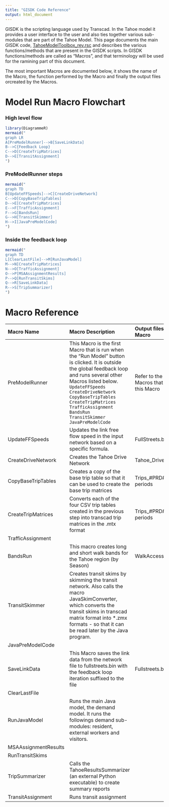```yaml
---
title: "GISDK Code Reference"
output: html_document
---
```


GISDK is the scripting language used by Transcad. In the Tahoe model it provides a user interface to the user and also ties together various sub-modules that are part of the Tahoe Model. This page documents the main GISDK code, [TahoeModelToolbox_rev.rsc](../reference/code/TahoeModelToolbox_rev.rsc) and describes the various functions/methods that are present in the GISDK scripts. In GISDK functions/methods are called as "Macros", and that terminology will be used for the ramining part of this document.

The most important Macros are documented below, it shows the name of the Macro, the function performed by the Macro and finally the output files orcreated by the Macros.

# Model Run Macro Flowchart

### High level flow
```r
library(DiagrammeR)
mermaid("
graph LR
A[PreModelRunner]-->B[SaveLinkData]
B-->C{Feedback Loop}
C-->D[CreateTripMatrices]
D-->E[TransitAssignment]
")
```

### PreModelRunner steps

```r
mermaid("
graph TD
B[UpdateFFSpeeds]-->C[CreateDriveNetwork]
C-->D[CopyBaseTripTables]
D-->E[CreateTripMatrices]
E-->F[TrafficAssignment]
F-->G[BandsRun]
G-->H[TransitSkimmer]
H-->I[JavaPreModelCode]
")
```

### Inside the feedback loop
```r
mermaid("
graph TD
L[ClearLastFile]-->M[RunJavaModel]
M-->N[CreateTripMatrices]
N-->O[TrafficAssignment]
O-->P[MSAAssignmentResults]
P-->Q[RunTransitSkims]
Q-->R[SaveLinkData]
R-->S[TripSummarizer]
")
```

# Macro Reference

---------------------------------------------------------------------------------------
Macro                Macro                                          Output files from
Name                 Description                                    the Macro
-------------------- ---------------------------------------------- -------------------
PreModelRunner       This Macro is the first Macro that is run      Refer to the outputs 
                     when the "Run Model" button is clicked.        of Macros that are
                     It is outside the global feedback loop and     called by this Macro  
                     runs several other Macros listed below. 
                     `UpdateFFSpeeds`<br/>
                     `CreateDriveNetwork`<br/>
                     `CopyBaseTripTables`<br/>
                     `CreateTripMatrices`<br/>
                     `TrafficAssignment`<br/>
                     `BandsRun`<br/>
                     `TransitSkimmer`<br/>
                     `JavaPreModelCode`<br/>
                     
                     
UpdateFFSpeeds       Updates the link free flow speed in the 
                     input network based on a specific formula.     FullStreets.bin
                     
CreateDriveNetwork   Creates the Tahoe Drive Network                Tahoe_Drive_Network.net 
                     
CopyBaseTripTables   Creates a copy of the base trip table so that  Trips_#PRD#.csv for
                     it can be used to create the base trip         all time periods
                     matrices
                     
CreateTripMatrices   Converts each of the four CSV trip tables      Trips_#PRD#.mtx for
                     created in the previous step into transcad     all time periods
                     trip matrices in the .mtx format
                     
TrafficAssignment    
                     
BandsRun             This macro creates long and short walk bands    WalkAccess_#SEASON#.csv
                      for the Tahoe region (by Season)
                     
TransitSkimmer       Creates transit skims by skimming the 
                      transit network. Also calls the macro
                      JavaSkimConverter, which converts the 
                      transit skims in transcad matrix format into
                      *.zmx formats - so that it can be read later
                      by the Java program.
                      
                     
JavaPreModelCode     
                     
SaveLinkData         This Macro saves the link data from the         Fullstreets.bin  
                     network file to fullstreets.bin with the
                     feedback loop iteration suffixed to the
                     file
                     
ClearLastFile        
                     
RunJavaModel         Runs the main Java model, the demand model. 
                      It runs the followings demand sub-modules:
                      resident, external workers and visitors.
                     
MSAAssignmentResults 

RunTransitSkims                   

TripSummarizer        Calls the TahoeResultsSummarizer (an external
                        Python executable) to create summary reports
                        
TransitAssignment     Runs transit assignment

----------------------------------------------------------------------------------




